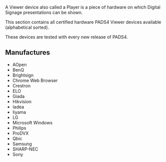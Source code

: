 A Viewer device also called a Player is a piece of hardware on which Digital Signage presentations can be shown.

This section contains all certified hardware PADS4 Viewer devices available (alphabetical sorted).

These devices are tested with every new release of PADS4.

## Manufactures

- AOpen
- BenQ
- Brightsign
- Chrome Web Browser
- Crestron
- ELO
- Giada
- Hikvision
- Iadea
- Iiyama
- LG
- Microsoft Windows
- Philips
- ProDVX
- Qbic
- Samsung
- SHARP-NEC
- Sony
